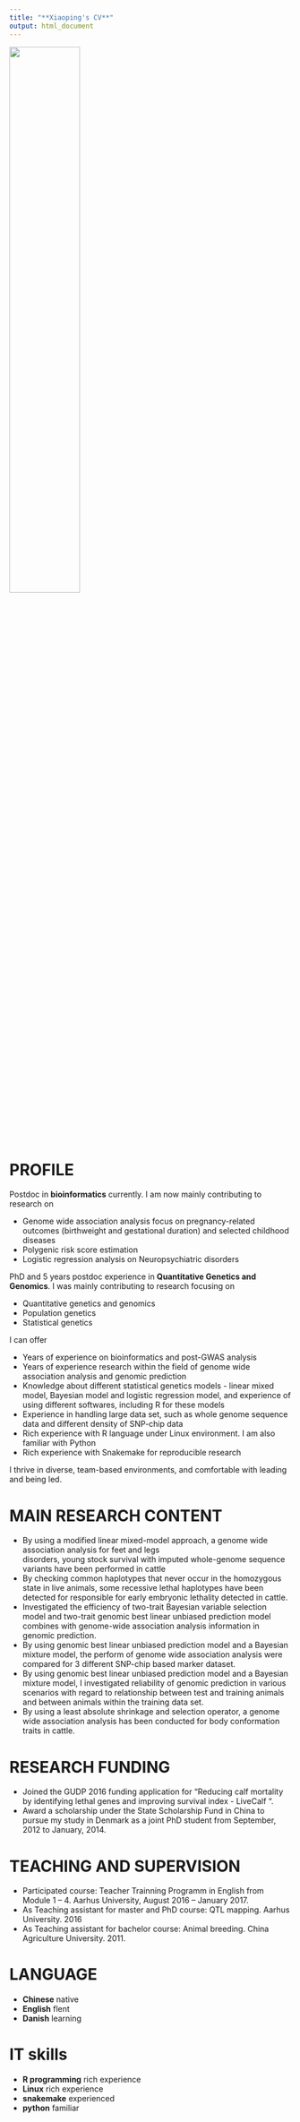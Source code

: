 ---
title: "**Xiaoping's CV**"
output: html_document
---

![ ](2.jpeg){width=50%}

# **PROFILE**  
Postdoc in **bioinformatics** currently. I am now mainly contributing to research on 

*  Genome wide association analysis focus on pregnancy-related outcomes (birthweight and gestational duration) and selected childhood diseases  
*  Polygenic risk score estimation
*  Logistic regression analysis on Neuropsychiatric disorders  
  
PhD and 5 years postdoc experience in **Quantitative Genetics and Genomics**. I was mainly contributing to research focusing on  

*  Quantitative genetics and genomics  
*  Population genetics  
*  Statistical genetics  
  
I can offer  

* Years of experience on bioinformatics and post-GWAS analysis  
* Years of experience research within the field of genome wide association analysis and genomic prediction  
* Knowledge about different statistical genetics models - linear mixed model, Bayesian model and logistic regression model, and experience of using different softwares, including R for these models  
* Experience in handling large data set, such as whole genome sequence data and different density of SNP-chip data   
* Rich experience with R language under Linux environment. I am also familiar with Python   
* Rich experience with Snakemake for reproducible research  
  
I thrive in diverse, team-based environments, and comfortable with leading and being led. 

# **MAIN RESEARCH CONTENT**
* By using a modified linear mixed-model approach, a genome wide association analysis for feet and legs  
disorders, young stock survival with imputed whole-genome sequence variants have been performed in cattle  
* By checking common haplotypes that never occur in the homozygous state in live animals, some recessive lethal haplotypes have been detected for responsible for early embryonic lethality detected in cattle.  
* Investigated the efficiency of two-trait Bayesian variable selection model and two-trait genomic best linear unbiased prediction model combines with genome-wide association analysis information in genomic prediction.  
* By using genomic best linear unbiased prediction model and a Bayesian mixture model, the perform of genome wide association analysis were compared for 3 different SNP-chip based marker dataset.  
* By using genomic best linear unbiased prediction model and a Bayesian mixture model, I investigated reliability of genomic prediction in various scenarios with regard to relationship between test and training animals and between animals within the training data set.  
* By using a least absolute shrinkage and selection operator, a genome wide association analysis has been conducted for body conformation traits in cattle.  


# **RESEARCH FUNDING**
* Joined the GUDP 2016 funding application for “Reducing calf mortality by identifying lethal genes and improving survival index - LiveCalf “.  
* Award a scholarship under the State Scholarship Fund in China to pursue my study in Denmark as a joint PhD student from September, 2012 to January, 2014.  

# **TEACHING AND SUPERVISION**
* Participated course: Teacher Trainning Programm in English from Module 1 – 4. Aarhus University, August 2016 – January 2017.  
* As Teaching assistant for master and PhD course: QTL mapping. Aarhus University. 2016  
* As Teaching assistant for bachelor course: Animal breeding. China Agriculture University. 2011.  

# **LANGUAGE**
* **Chinese**   native  
* **English**   flent  
* **Danish**   learning  

# **IT skills**
* **R programming**   rich experience  
* **Linux**   rich experience  
* **snakemake**   experienced  
* **python**   familiar  

